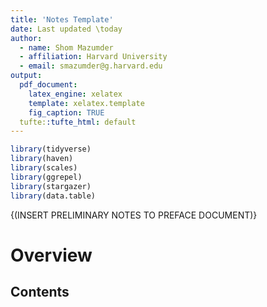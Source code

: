 ```yaml
---
title: 'Notes Template'
date: Last updated \today
author:
  - name: Shom Mazumder
  - affiliation: Harvard University
  - email: smazumder@g.harvard.edu
output:
  pdf_document:
    latex_engine: xelatex
    template: xelatex.template
    fig_caption: TRUE
  tufte::tufte_html: default
---
```

  
  
  
```r
library(tidyverse)
library(haven)
library(scales)
library(ggrepel)
library(stargazer)
library(data.table)
```


\footnotesize{\noindent (INSERT PRELIMINARY NOTES TO PREFACE DOCUMENT)}

\normalsize

# Overview


## Contents
\tableofcontents

